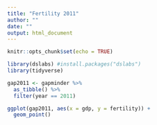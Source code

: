---
title: "Fertility 2011"
author: ""
date: ""
output: html_document
---

```{r setup, include=FALSE, warning=FALSE}
knitr::opts_chunk$set(echo = TRUE)
```

```{r, include=FALSE, warning=FALSE}
library(dslabs) #install.packages("dslabs")
library(tidyverse)
```

```{r, include=FALSE}
gap2011 <- gapminder %>% 
  as_tibble() %>% 
  filter(year == 2011)
```

```{r, warning=FALSE}
ggplot(gap2011, aes(x = gdp, y = fertility)) +
  geom_point()
```
